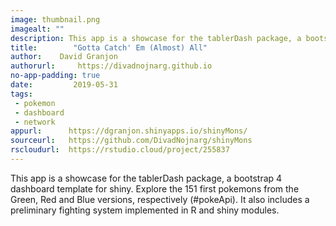 ```yaml
---
image: thumbnail.png
imagealt: ""
description: This app is a showcase for the tablerDash package, a bootstrap 4 dashboard template for shiny.
title:        "Gotta Catch' Em (Almost) All"
author:    David Granjon
authorurl:     https://divadnojnarg.github.io
no-app-padding: true
date:         2019-05-31
tags:       
 - pokemon
 - dashboard
 - network
appurl:      https://dgranjon.shinyapps.io/shinyMons/
sourceurl:   https://github.com/DivadNojnarg/shinyMons
rscloudurl:  https://rstudio.cloud/project/255837
---
```


This app is a showcase for the tablerDash package, a bootstrap 4 dashboard template for shiny. Explore the 151 first pokemons from the Green, Red and Blue versions, respectively (#pokeApi). It also includes a preliminary fighting system implemented in R and shiny modules.
  

